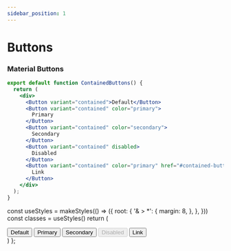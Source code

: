```yaml
---
sidebar_position: 1
---
```


# Buttons

### Material Buttons

```jsx
export default function ContainedButtons() {
  return (
    <div>
      <Button variant="contained">Default</Button>
      <Button variant="contained" color="primary">
        Primary
      </Button>
      <Button variant="contained" color="secondary">
        Secondary
      </Button>
      <Button variant="contained" disabled>
        Disabled
      </Button>
      <Button variant="contained" color="primary" href="#contained-buttons">
        Link
      </Button>
    </div>
  );
}
```


  const useStyles = makeStyles(() => ({
  root: {
    '& > *': {
      margin: 8,
    },
  },
  }))
  const classes = useStyles()
  return (
    <div className={classes.root}>
      <Button variant="contained">Default</Button>
      <Button variant="contained" color="primary">
        Primary
      </Button>
      <Button variant="contained" color="secondary">
        Secondary
      </Button>
      <Button variant="contained" disabled>
        Disabled
      </Button>
      <Button variant="contained" color="primary" href="#contained-buttons">
        Link
      </Button>
    </div>
  )
};

<Buttons />

